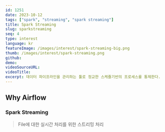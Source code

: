 ```yaml
---
id: 1251
date: 2023-10-12
tags: ["spark", "streaming", "spark streaming"]
title: Spark Streaming
slug: sparkstreaming
seq: 4
type: interest
language: kr
featureImage: /images/interest/spark-streaming-big.png
thumb: /images/interest/spark-streaming.png
github:
demo:
videoSourceURL:
videoTitle:
excerpt: 데이터 파이프라인을 관리하는 툴로 정교한 스케쥴기반의 프로세스를 통제한다.
---
```


## Why Airflow

### Spark Streaming

> File에 대한 실시간 처리를 위한 스트리밍 처리

<SearchShow
  script="cat /home/yknam/pythonfiles/pyspark/sparkStreamFile.py"
  script1="/home/yknam/pythonfiles/pyspark/sparkStreamFile.py"
  port="7878"
/>
